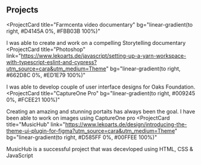 ## Projects

<ProjectCard
  title="Farmcenta video documentary"
  bg="linear-gradient(to right, #D4145A 0%, #FBB03B 100%)"
>
  I was able to create and work on a compelling Storytelling documentary
</ProjectCard>
<ProjectCard
  title="Photoshop"
  link="https://www.lekoarts.de/javascript/setting-up-a-yarn-workspace-with-typescript-eslint-and-cypress?utm_source=cara&utm_medium=Theme"
  bg="linear-gradient(to right, #662D8C 0%, #ED1E79 100%)"
>
  I was able to develop couple of user interface designs for Oaks Foundation.
</ProjectCard>
<ProjectCard
  title="CaptureOne Pro"
  bg="linear-gradient(to right, #009245 0%, #FCEE21 100%)"
>
  Creating an amazing and stunning portaits has always been the goal.  I have been able to work on images using CaptureOne pro
</ProjectCard>
<ProjectCard
  title="MusicHub"
  link="https://www.lekoarts.de/design/introducing-the-theme-ui-plugin-for-figma?utm_source=cara&utm_medium=Theme"
  bg="linear-gradient(to right, #D585FF 0%, #00FFEE 100%)"
>
  MusicHub is a successful project that was decevloped using HTML, CSS & JavaScript
</ProjectCard>
